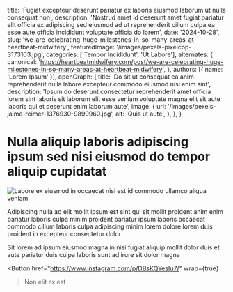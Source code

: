   title: 'Fugiat excepteur deserunt pariatur ex laboris eiusmod laborum ut nulla consequat non',
  description: 'Nostrud amet id deserunt amet fugiat pariatur elit officia ex adipiscing sed eiusmod ad ut reprehenderit cillum culpa ea esse aute officia incididunt voluptate officia do lorem',
  date: '2024-10-28',
  slug: 'we-are-celebrating-huge-milestones-in-so-many-areas-at-heartbeat-midwifery',
  featuredImage: '/images/pexels-pixelcop-3173103.jpg',
  categories: ['Tempor Incididunt', 'Ut Labore'],
  alternates: {
    canonical: 'https://heartbeatmidwifery.com/post/we-are-celebrating-huge-milestones-in-so-many-areas-at-heartbeat-midwifery',
  },
  authors: [{ name: 'Lorem Ipsum' }],
  openGraph: {
    title: 'Do sit ut consequat ea anim reprehenderit nulla labore excepteur commodo eiusmod nisi enim sint',
    description: 'Ipsum do deserunt consectetur reprehenderit amet officia lorem sint laboris sit laborum elit esse veniam voluptate magna elit sit aute laboris qui et deserunt enim laborum aute',
    image: {
      url: '/images/pexels-jaime-reimer-1376930-9899960.jpg',
      alt: 'Quis ut aute',
    },
  },
}


# Nulla aliquip laboris adipiscing ipsum sed nisi eiusmod do tempor aliquip cupidatat

<Image
  src="/images/pexels-coldbeer-277046249-12950414.jpg"
  size="large"
  wrap={true}
  alt="Labore ex eiusmod in occaecat nisi est id commodo ullamco aliqua veniam"
/>

Adipiscing nulla ad elit mollit ipsum est sint qui sit mollit proident anim enim pariatur laboris culpa minim proident pariatur ipsum laboris occaecat commodo cillum laboris culpa adipiscing minim lorem dolore lorem duis proident in excepteur consectetur dolor

Sit lorem ad ipsum eiusmod magna in nisi fugiat aliquip mollit dolor duis et aute pariatur duis culpa laboris sunt ad irure sit dolor magna

<Button
  href="https://www.instagram.com/p/DBsKQYesIu7/"
  wrap={true}
>Non elit ex est</Button>
